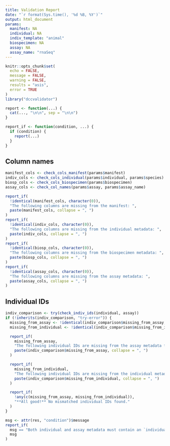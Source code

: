 ```yaml
---
title: Validation Report
date: "`r format(Sys.time(), '%d %B, %Y')`"
output: html_document
params:
  manifest: NA
  individual: NA
  indiv_template: "animal"
  biospecimen: NA
  assay: NA
  assay_name: "rnaSeq"
---
```


```r
knitr::opts_chunk$set(
  echo = FALSE,
  message = FALSE,
  warning = FALSE,
  results = "asis",
  error = TRUE
)
library("dccvalidator")

report <- function(...) {
  cat(..., "\n\n", sep = "\n\n")
}

report_if <- function(condition, ...) {
  if (condition) {
    report(...)
  }
}

```

## Column names

```r
manifest_cols <- check_cols_manifest(params$manifest)
indiv_cols <- check_cols_individual(params$individual, params$species)
biosp_cols <- check_cols_biospecimen(params$biospecimen)
assay_cols <- check_col_names(params$assay, params$assay_name)

report_if(
  !identical(manifest_cols, character(0)),
  "The following columns are missing from the manifest: ",
  paste(manifest_cols, collapse = ", ")
)
report_if(
  !identical(indiv_cols, character(0)),
  "The following columns are missing from the individual metadata: ",
  paste(indiv_cols, collapse = ", ")
)
report_if(
  !identical(biosp_cols, character(0)),
  "The following columns are missing from the biospecimen metadata: ",
  paste(biosp_cols, collapse = ", ")
)
report_if(
  !identical(assay_cols, character(0)),
  "The following columns are missing from the assay metadata: ",
  paste(assay_cols, collapse = ", ")
)
```

## Individual IDs

```r
indiv_comparison <- try(check_indiv_ids(individual, assay))
if (!inherits(indiv_comparison, "try-error")) {
  missing_from_assay <- !identical(indiv_comparison$missing_from_assay, character(0))
  missing_from_individual <- !identical(indiv_comparison$missing_from_individual, character(0))

  report_if(
    missing_from_assay,
    "The following individual IDs are missing from the assay metadata file: ",
    paste(indiv_comparison$missing_from_assay, collapse = ", ")
  )

  report_if(
    missing_from_individual,
    "The following individual IDs are missing from the individual metadata file: ",
    paste(indiv_comparison$missing_from_individual, collapse = ", ")
  )

  report_if(
    !any(c(missing_from_assay, missing_from_individual)),
    "**All good!** No mismatched individual IDs found."
  )
}

msg <- attr(res, "condition")$message
report_if(
  msg == "Both individual and assay metadata must contain an `individualID` column",
  msg
)
```

